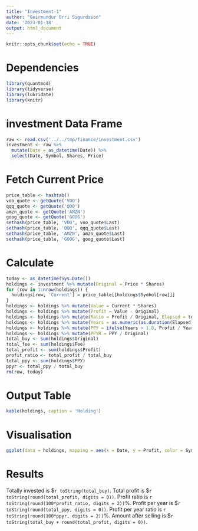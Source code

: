 ---
title: "Investment-1"
author: "Geirmundur Orri Sigurdsson"
date: '2023-01-18'
output: html_document
---

```{r setup, include=FALSE}
knitr::opts_chunk$set(echo = TRUE)
```

# Dependencies

```{r dependencies, message=FALSE, warning=FALSE}
library(quantmod)
library(tidyverse)
library(lubridate)
library(knitr)
```

# investment Data Frame

```{r investment}
raw <- read.csv('../../tmp/finance/investment.csv')
investment <- raw %>%
  mutate(Date = as_datetime(Date)) %>%
  select(Date, Symbol, Shares, Price)
```

# Fetch Current Price

```{r fetch}
price_table <- hashtab()
voo_quote <- getQuote('VOO')
qqq_quote <- getQuote('QQQ')
amzn_quote <- getQuote('AMZN')
goog_quote <- getQuote('GOOG')
sethash(price_table, 'VOO', voo_quote$Last)
sethash(price_table, 'QQQ', qqq_quote$Last)
sethash(price_table, 'AMZN', amzn_quote$Last)
sethash(price_table, 'GOOG', goog_quote$Last)
```

# Calculate

```{r calculate}
today <- as_datetime(Sys.Date())
holdings <- investment %>% mutate(Original = Price * Shares)
for (row in 1:nrow(holdings)) {
  holdings[row, 'Current'] = price_table[[holdings$Symbol[row]]]
}
holdings <- holdings %>% mutate(Value = Current * Shares)
holdings <- holdings %>% mutate(Profit = Value - Original)
holdings <- holdings %>% mutate(Ratio = Profit / Original, Elapsed = today - Date)
holdings <- holdings %>% mutate(Years = as.numeric(as.duration(Elapsed)) / 31536000)
holdings <- holdings %>% mutate(PPY = ifelse(Years > 1.0, Profit / Years, Profit))
holdings <- holdings %>% mutate(PPYR = PPY / Original)
total_buy <- sum(holdings$Original)
total_fee <- sum(holdings$Fee)
total_profit <- sum(holdings$Profit)
profit_ratio <- total_profit / total_buy
total_ppy <- sum(holdings$PPY)
ppyr <- total_ppy / total_buy
rm(row, today)
```

# Output Table

```{r output}
kable(holdings, caption = 'Holding')
```

# Visualisation

```{r visualisation, warning=FALSE}
ggplot(data = holdings, mapping = aes(x = Date, y = Profit, color = Symbol)) + geom_line() + theme_light()
```

# Results

Totally invested is $`r toString(total_buy)`. Total profit is $`r toString(round(total_profit, digits = 0))`. Profit ratio is `r toString(round(100*profit_ratio, digits = 2))`%. Profit per year is $`r toString(round(total_ppy, digits = 0))`. Profit per year ratio is `r toString(round(100*ppyr, digits = 2))`%. Amount after selling is $`r toString(total_buy + round(total_profit, digits = 0))`.

